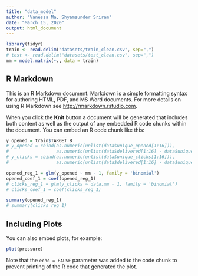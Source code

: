 ```yaml
---
title: "data_model"
author: "Vanessa Ma, Shyamsunder Sriram"
date: "March 15, 2020"
output: html_document
---
```


```r
library(tidyr)
train <- read.delim("datasets/train_clean.csv", sep=",")
# test <- read.delim("datasets/test_clean.csv", sep=",")
mm = model.matrix(~., data = train)
```

## R Markdown

This is an R Markdown document. Markdown is a simple formatting syntax for authoring HTML, PDF, and MS Word documents. For more details on using R Markdown see <http://rmarkdown.rstudio.com>.

When you click the **Knit** button a document will be generated that includes both content as well as the output of any embedded R code chunks within the document. You can embed an R code chunk like this:

```r
y_opened = train$TARGET_B
# y_opened = cbind(as.numeric(unlist(data$unique_opened[1:16])), 
#                  as.numeric(unlist(data$delivered[1:16] - data$unique_opened[1:16])))
# y_clicks = cbind(as.numeric(unlist(data$unique_clicks[1:16])), 
#                  as.numeric(unlist(data$delivered[1:16] - data$unique_clicks[1:16])))

opened_reg_1 = glm(y_opened ~ mm - 1, family = 'binomial')
opened_coef_1 = coef(opened_reg_1)
# clicks_reg_1 = glm(y_clicks ~ data.mm - 1, family = 'binomial')
# clicks_coef_1 = coef(clicks_reg_1)

summary(opened_reg_1)
# summary(clicks_reg_1)
```

## Including Plots

You can also embed plots, for example:

```r
plot(pressure)
```

Note that the `echo = FALSE` parameter was added to the code chunk to prevent printing of the R code that generated the plot.
